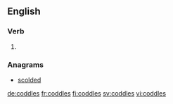 
==English==

===Verb===
{{head|en}}

# {{en-third-person singular of|coddle}}

===Anagrams===
* [[scolded#English|scolded]]

[[de:coddles]]
[[fr:coddles]]
[[fi:coddles]]
[[sv:coddles]]
[[vi:coddles]]